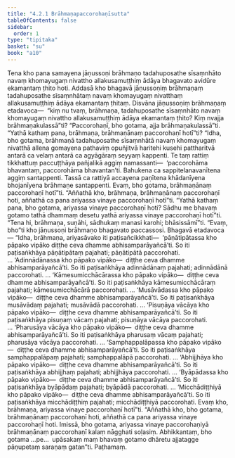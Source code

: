 ```yaml
---
title: "4.2.1 Brāhmaṇapaccorohaṇīsutta"
tableOfContents: false
sidebar:
  order: 1
type: "tipitaka"
basket: "su"
book: "a10"
---
```



<DynamicBreadcrumb />

<Division number="167" book="a10">

<Paragraph number="1156" book="a10">
Tena kho pana samayena jāṇussoṇi brāhmaṇo tadahuposathe sīsaṃnhāto navaṃ khomayugaṃ nivattho allakusamuṭṭhiṃ ādāya bhagavato avidūre ekamantaṃ ṭhito hoti.
</Paragraph>

<Paragraph number="1157" book="a10">
Addasā kho bhagavā jāṇussoṇiṃ brāhmaṇaṃ tadahuposathe sīsaṃnhātaṃ navaṃ khomayugaṃ nivatthaṃ allakusamuṭṭhiṃ ādāya ekamantaṃ ṭhitaṃ. Disvāna jāṇussoṇiṃ brāhmaṇaṃ etadavoca—  “kiṃ nu tvaṃ, brāhmaṇa, tadahuposathe sīsaṃnhāto navaṃ khomayugaṃ nivattho allakusamuṭṭhiṃ ādāya ekamantaṃ ṭhito? Kiṃ nvajja brāhmaṇakulassā”ti? “Paccorohaṇī, bho gotama, ajja brāhmaṇakulassā”ti.
</Paragraph>

<Paragraph number="1158" book="a10">
“Yathā kathaṃ pana, brāhmaṇa, brāhmaṇānaṃ paccorohaṇī hotī”ti? “Idha, bho gotama, brāhmaṇā tadahuposathe sīsaṃnhātā navaṃ khomayugaṃ nivatthā allena gomayena pathaviṃ opuñjitvā haritehi kusehi pattharitvā antarā ca velaṃ antarā ca agyāgāraṃ seyyaṃ kappenti. Te taṃ rattiṃ tikkhattuṃ paccuṭṭhāya pañjalikā aggiṃ namassanti—  ‘paccorohāma bhavantaṃ, paccorohāma bhavantan’ti. Bahukena ca sappitelanavanītena aggiṃ santappenti. Tassā ca rattiyā accayena paṇītena khādanīyena bhojanīyena brāhmaṇe santappenti. Evaṃ, bho gotama, brāhmaṇānaṃ paccorohaṇī hotī”ti.
</Paragraph>

<Paragraph number="1159" book="a10">
“Aññathā kho, brāhmaṇa, brāhmaṇānaṃ paccorohaṇī hoti, aññathā ca pana ariyassa vinaye paccorohaṇī hotī”ti. “Yathā kathaṃ pana, bho gotama, ariyassa vinaye paccorohaṇī hoti? Sādhu me bhavaṃ gotamo tathā dhammaṃ desetu yathā ariyassa vinaye paccorohaṇī hotī”ti.
</Paragraph>

<Paragraph number="1160" book="a10">
“Tena hi, brāhmaṇa, suṇāhi, sādhukaṃ manasi karohi; bhāsissāmī”ti. “Evaṃ, bho”ti kho jāṇussoṇi brāhmaṇo bhagavato paccassosi. Bhagavā etadavoca—
</Paragraph>

<Paragraph number="1161" book="a10">
“Idha, brāhmaṇa, ariyasāvako iti paṭisañcikkhati—  ‘pāṇātipātassa kho pāpako vipāko diṭṭhe ceva dhamme abhisamparāyañcā’ti. So iti paṭisaṅkhāya pāṇātipātaṃ pajahati; pāṇātipātā paccorohati.
</Paragraph>

<Paragraph number="1162" book="a10">
… ‘Adinnādānassa kho pāpako vipāko—  diṭṭhe ceva dhamme abhisamparāyañcā’ti. So iti paṭisaṅkhāya adinnādānaṃ pajahati; adinnādānā paccorohati.
</Paragraph>

<Paragraph number="1163" book="a10">
… ‘Kāmesumicchācārassa kho pāpako vipāko—  diṭṭhe ceva dhamme abhisamparāyañcā’ti. So iti paṭisaṅkhāya kāmesumicchācāraṃ pajahati; kāmesumicchācārā paccorohati.
</Paragraph>

<Paragraph number="1164" book="a10">
… ‘Musāvādassa kho pāpako vipāko—  diṭṭhe ceva dhamme abhisamparāyañcā’ti. So iti paṭisaṅkhāya musāvādaṃ pajahati; musāvādā paccorohati.
</Paragraph>

<Paragraph number="1165" book="a10">
… ‘Pisuṇāya vācāya kho pāpako vipāko—  diṭṭhe ceva dhamme abhisamparāyañcā’ti. So iti paṭisaṅkhāya pisuṇaṃ vācaṃ pajahati; pisuṇāya vācāya paccorohati.
</Paragraph>

<Paragraph number="1166" book="a10">
… ‘Pharusāya vācāya kho pāpako vipāko—  diṭṭhe ceva dhamme abhisamparāyañcā’ti. So iti paṭisaṅkhāya pharusaṃ vācaṃ pajahati; pharusāya vācāya paccorohati.
</Paragraph>

<Paragraph number="1167" book="a10">
… ‘Samphappalāpassa kho pāpako vipāko—  diṭṭhe ceva dhamme abhisamparāyañcā’ti. So iti paṭisaṅkhāya samphappalāpaṃ pajahati; samphappalāpā paccorohati.
</Paragraph>

<Paragraph number="1168" book="a10">
… ‘Abhijjhāya kho pāpako vipāko—  diṭṭhe ceva dhamme abhisamparāyañcā’ti. So iti paṭisaṅkhāya abhijjhaṃ pajahati; abhijjhāya paccorohati.
</Paragraph>

<Paragraph number="1169" book="a10">
… ‘Byāpādassa kho pāpako vipāko—  diṭṭhe ceva dhamme abhisamparāyañcā’ti. So iti paṭisaṅkhāya byāpādaṃ pajahati; byāpādā paccorohati.
</Paragraph>

<Paragraph number="1170" book="a10">
… ‘Micchādiṭṭhiyā kho pāpako vipāko—  diṭṭhe ceva dhamme abhisamparāyañcā’ti. So iti paṭisaṅkhāya micchādiṭṭhiṃ pajahati; micchādiṭṭhiyā paccorohati. Evaṃ kho, brāhmaṇa, ariyassa vinaye paccorohaṇī hotī”ti.
</Paragraph>

<Paragraph number="1171" book="a10">
“Aññathā kho, bho gotama, brāhmaṇānaṃ paccorohaṇī hoti, aññathā ca pana ariyassa vinaye paccorohaṇī hoti. Imissā, bho gotama, ariyassa vinaye paccorohaṇiyā brāhmaṇānaṃ paccorohaṇī kalaṃ nāgghati soḷasiṃ. Abhikkantaṃ, bho gotama …pe…  upāsakaṃ maṃ bhavaṃ gotamo dhāretu ajjatagge pāṇupetaṃ saraṇaṃ gatan”ti.

</Paragraph>
</Division>

<Paragraph number="1172" type="center" book="a10">
Paṭhamaṃ.
</Paragraph>